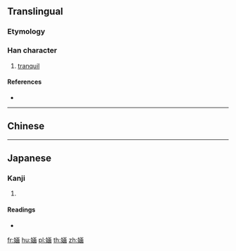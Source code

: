 {{character info/new}}
{{also|嫿}}
==Translingual==

===Etymology===
{{Han simp|嫿|f=畫|t=画}}

===Han character===
{{Han char|rn=38|rad=女|as=08|sn=11|four=|canj=VMUW|ids=⿰女画}}

# [[tranquil]]

====References====
* {{Han ref|kx=0265.281|hdz=21056.110|uh=5A73|ud=23155}}

----

==Chinese==
{{zh-see|嫿}}

----

==Japanese==

===Kanji===
{{ja-kanji|grade=|rs=女08}}

# {{defn|lang=ja|sort=女08}}

====Readings====
* {{ja-readings|on=[[かく]] (kaku), [[ぎゃく]] (gyaku)|kun=[[しとやか]] (shitoyaka), [[みめよい]] (mimeyoi)}}

[[fr:婳]]
[[hu:婳]]
[[pl:婳]]
[[th:婳]]
[[zh:婳]]